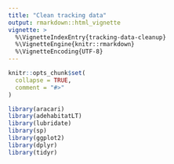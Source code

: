 ```yaml
---
title: "Clean tracking data"
output: rmarkdown::html_vignette
vignette: >
  %\VignetteIndexEntry{tracking-data-cleanup}
  %\VignetteEngine{knitr::rmarkdown}
  %\VignetteEncoding{UTF-8}
---
```


```r
knitr::opts_chunk$set(
  collapse = TRUE,
  comment = "#>"
)
```

```r
library(aracari)
library(adehabitatLT)
library(lubridate)
library(sp)
library(ggplot2)
library(dplyr)
library(tidyr)
```
